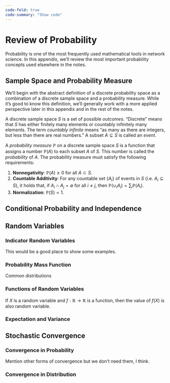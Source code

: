```yaml
---
code-fold: true
code-summary: "Show code"
---
```


# Review of Probability

Probability is one of the most frequently used mathematical tools in network science. In this appendix, we'll review the most important probability concepts used elsewhere in the notes. 

## Sample Space and Probability Measure

We'll begin with the abstract definition of a discrete probability space as a combination of a discrete sample space and a probability measure. While it's good to know this definition, we'll generally work with a more applied perspective later in this appendix and in the rest of the notes. 

::: {.callout-note icon=false appearance="minimal"}
::: {#def-sample-space}

A discrete sample space $S$ is a set of possible *outcomes*. "Discrete" means that $S$ has either finitely many elements or countably infinitely many elements. [The term *countably infinite* means "as many as there are integers, but less than there are real numbers."]{.aside} A subset $A \subseteq S$ is called an *event*.

:::
:::

::: {.callout-note icon=false appearance="minimal"}
::: {#def-probability-measure}

A *probability measure* $\mathbb{P}$ on a discrete sample space $S$ is a function that assigns a number $\mathbb{P}(A)$ to each subset $A$ of $S$. This number is called the *probability* of $A$. The probability measure must satisfy the following requirements:

1. **Nonnegativity**: $\mathbb{P}(A) \geq 0$ for all $A \subset S$.
2. **Countable Additivity**: For any countable set $\{A_i\}$ of events in $S$ (i.e. $A_i \subseteq S$), it holds that, if $A_i \cap A_j = \emptyset$ for all $i \neq j$, then $\mathbb{P}(\cup_i A_i) = \sum_i \mathbb{P}(A_i)$. 
3. **Normalization**: $\mathbb{P}(S) = 1$.

:::
:::

## Conditional Probability and Independence

## Random Variables

### Indicator Random Variables

This would be a good place to show some examples. 

### Probability Mass Function

Common distributions

### Functions of Random Variables

If $X$ is a random variable and $f:\mathbb{R} \rightarrow \mathbb{R}$ is a function, then the value of $f(X)$ is also random variable. 

### Expectation and Variance

## Stochastic Convergence

### Convergence in Probability

Mention other forms of convergence but we don't need them, I think. 


### Convergence in Distribution




